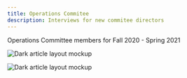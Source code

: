 ```yaml
---
title: Operations Commitee
description: Interviews for new commitee directors
---
```


<PageDescription>


Operations Committee members for Fall 2020 - Spring 2021

</PageDescription>


<Row>
<Column colMd={4} colLg={4} noGutterMdLeft>
    <ArticleCard
      subTitle="윤다희"
      title="Dahee Yun"
      href="/spotlights/operations/dahee"
      actionIcon="arrowRight"
      authror="See interview"
      >


![Dark article layout mockup](/dahee/dahee.png)

  </ArticleCard>
</Column>
<Column colMd={4} colLg={4} noGutterMdLeft>
    <ArticleCard
      subTitle="박제윤"
      title="Jeyoon Park"
      href="/spotlights/operations/jeyoon"
      actionIcon="arrowRight"
      authror="See interview"
      >


![Dark article layout mockup](/jeyoon/jeyoon.png)

  </ArticleCard>
</Column>
</Row>

